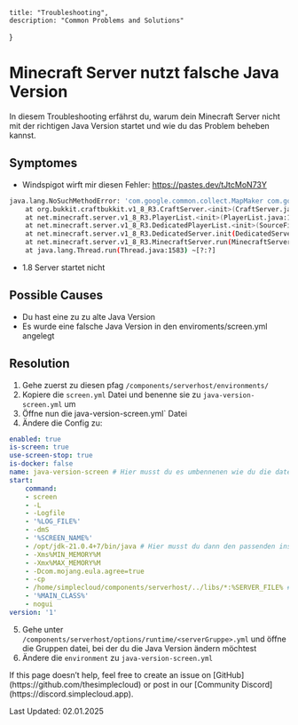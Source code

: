 
    title: "Troubleshooting",
    description: "Common Problems and Solutions"
}

<TroubleShootingHeroPattern />

# Minecraft Server nutzt falsche Java Version
In diesem Troubleshooting erfährst du, warum dein Minecraft Server nicht mit der richtigen Java Version startet und wie du das Problem beheben kannst.

## Symptomes
- Windspigot wirft mir diesen Fehler: https://pastes.dev/tJtcMoN73Y
```bash
java.lang.NoSuchMethodError: 'com.google.common.collect.MapMaker com.google.common.collect.MapMaker.softValues()'
	at org.bukkit.craftbukkit.v1_8_R3.CraftServer.<init>(CraftServer.java:190) ~[WINDSPIGOT-1.8.8.jar:]
	at net.minecraft.server.v1_8_R3.PlayerList.<init>(PlayerList.java:177) ~[WINDSPIGOT-1.8.8.jar:]
	at net.minecraft.server.v1_8_R3.DedicatedPlayerList.<init>(SourceFile:14) ~[WINDSPIGOT-1.8.8.jar:]
	at net.minecraft.server.v1_8_R3.DedicatedServer.init(DedicatedServer.java:196) ~[WINDSPIGOT-1.8.8.jar:]
	at net.minecraft.server.v1_8_R3.MinecraftServer.run(MinecraftServer.java:620) ~[WINDSPIGOT-1.8.8.jar:]
	at java.lang.Thread.run(Thread.java:1583) ~[?:?]
```
- 1.8 Server startet nicht

## Possible Causes
- Du hast eine zu zu alte Java Version
- Es wurde eine falsche Java Version in den enviroments/screen.yml angelegt

## Resolution
1. Gehe zuerst zu diesen pfag `/components/serverhost/environments/`
2. Kopiere die `screen.yml` Datei und benenne sie zu `java-version-screen.yml` um
3. Öffne nun die java-version-screen.yml` Datei
4. Ändere die Config zu:
```yaml
enabled: true
is-screen: true
use-screen-stop: true
is-docker: false
name: java-version-screen # Hier musst du es umbennenen wie du die datei genannt hast lol
start:
    command:
    - screen
    - -L
    - -Logfile
    - '%LOG_FILE%'
    - -dmS
    - '%SCREEN_NAME%'
    - /opt/jdk-21.0.4+7/bin/java # Hier musst du dann den passenden installations-pfad von Java 18 angeben
    - -Xms%MIN_MEMORY%M
    - -Xmx%MAX_MEMORY%M
    - -Dcom.mojang.eula.agree=true
    - -cp
    - /home/simplecloud/components/serverhost/../libs/*:%SERVER_FILE% # Hier deinen Pfad von der Cloud angeben :)
    - '%MAIN_CLASS%'
    - nogui
version: '1'
```
5. Gehe unter `/components/serverhost/options/runtime/<serverGruppe>.yml` und öffne die Gruppen datei, bei der du die Java Version ändern möchtest
6. Ändere die `environment` zu `java-version-screen.yml`

<Note>
    If this page doesn’t help, feel free to create an issue on [GitHub](https://github.com/thesimplecloud) or post in our [Community Discord](https://discord.simplecloud.app).
</Note>

Last Updated: 02.01.2025